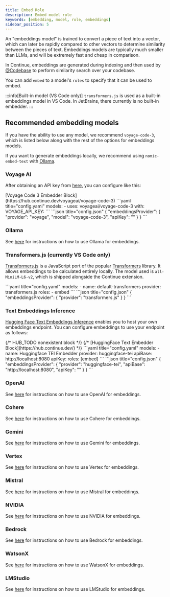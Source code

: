 ```yaml
---
title: Embed Role
description: Embed model role
keywords: [embedding, model, role, embeddings]
sidebar_position: 5
---
```



An "embeddings model" is trained to convert a piece of text into a vector, which can later be rapidly compared to other vectors to determine similarity between the pieces of text. Embeddings models are typically much smaller than LLMs, and will be extremely fast and cheap in comparison.

In Continue, embeddings are generated during indexing and then used by [@Codebase](../deep-dives/codebase.mdx) to perform similarity search over your codebase.

You can add `embed` to a model's `roles` to specify that it can be used to embed.

:::info[Built-in model (VS Code only)]
`transformers.js` is used as a built-in embeddings model in VS Code. In JetBrains, there currently is no built-in embedder.
:::

## Recommended embedding models

If you have the ability to use any model, we recommend `voyage-code-3`, which is listed below along with the rest of the options for embeddings models.

If you want to generate embeddings locally, we recommend using `nomic-embed-text` with [Ollama](../model-providers/top-level/ollama.mdx#embeddings-model).

### Voyage AI

After obtaining an API key from [here](https://www.voyageai.com/), you can configure like this:

<Tabs groupId="hub-config-example">
  <TabItem value="hub" label="Hub">
  [Voyage Code 3 Embedder Block](https://hub.continue.dev/voyageai/voyage-code-3)
  </TabItem>
    <TabItem value="yaml" label="YAML">
    ```yaml title="config.yaml"
    models:
      - uses: voyageai/voyage-code-3
        with:
          VOYAGE_API_KEY: <YOUR_VOYAGE_API_KEY>
    ```
    </TabItem>
    <TabItem value="json" label="JSON">
    ```json title="config.json"
    {
      "embeddingsProvider": {
        "provider": "voyage",
        "model": "voyage-code-3",
        "apiKey": "<YOUR_VOYAGE_API_KEY>"
      }
    }
    ```
    </TabItem>
</Tabs>

### Ollama

See [here](../model-providers/top-level/ollama.mdx#embeddings-model) for instructions on how to use Ollama for embeddings.

### Transformers.js (currently VS Code only)

[Transformers.js](https://huggingface.co/docs/transformers.js/index) is a JavaScript port of the popular [Transformers](https://huggingface.co/transformers/) library. It allows embeddings to be calculated entirely locally. The model used is `all-MiniLM-L6-v2`, which is shipped alongside the Continue extension.

<Tabs groupId="config-example">
    <TabItem value="yaml" label="YAML">
    ```yaml title="config.yaml"
    models:
      - name: default-transformers
        provider: transformers.js
        roles:
          - embed
    ```
    </TabItem>
    <TabItem value="json" label="JSON">
    ```json title="config.json"
    {
      "embeddingsProvider": {
        "provider": "transformers.js"
      }
    }
    ```
    </TabItem>
</Tabs>

### Text Embeddings Inference

[Hugging Face Text Embeddings Inference](https://huggingface.co/docs/text-embeddings-inference/en/index) enables you to host your own embeddings endpoint. You can configure embeddings to use your endpoint as follows:

<Tabs groupId="config-example">
  {/* HUB_TODO nonexistent block */}
  {/* <TabItem value="hub" label="Hub">
  [HuggingFace Text Embedder Block](https://hub.continue.dev/)
  </TabItem> */}
  <TabItem value="yaml" label="YAML">
  ```yaml title="config.yaml"
  models:
    - name: Huggingface TEI Embedder
      provider: huggingface-tei
      apiBase: http://localhost:8080
      apiKey: <YOUR_TEI_API_KEY>
      roles: [embed]
  ```
  </TabItem>
  <TabItem value="json" label="JSON">
  ```json title="config.json"
  {
    "embeddingsProvider": {
      "provider": "huggingface-tei",
      "apiBase": "http://localhost:8080",
      "apiKey": "<YOUR_TEI_API_KEY>"
    }
  }
  ```
  </TabItem>
</Tabs>

### OpenAI

See [here](../model-providers/top-level/openai.mdx#embeddings-model) for instructions on how to use OpenAI for embeddings.

### Cohere

See [here](../model-providers/more/cohere.mdx#embeddings-model) for instructions on how to use Cohere for embeddings.

### Gemini

See [here](../model-providers/top-level/gemini.mdx#embeddings-model) for instructions on how to use Gemini for embeddings.

### Vertex

See [here](../model-providers/top-level/vertexai.mdx#embeddings-model) for instructions on how to use Vertex for embeddings.

### Mistral

See [here](../model-providers/top-level/mistral.mdx#embeddings-model) for instructions on how to use Mistral for embeddings.

### NVIDIA

See [here](../model-providers/more/nvidia.mdx#embeddings-model) for instructions on how to use NVIDIA for embeddings.

### Bedrock

See [here](../model-providers/top-level/bedrock.mdx#embeddings-model) for instructions on how to use Bedrock for embeddings.

### WatsonX

See [here](../model-providers/more/watsonx.mdx#embeddings-model) for instructions on how to use WatsonX for embeddings.

### LMStudio

See [here](../model-providers/more/lmstudio.mdx#embeddings-model) for instructions on how to use LMStudio for embeddings.
